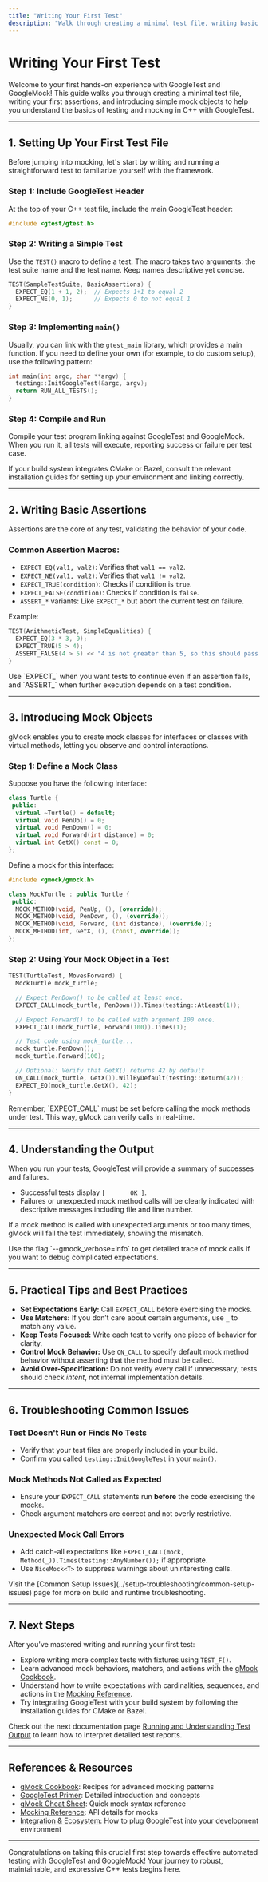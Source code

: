 ```yaml
---
title: "Writing Your First Test"
description: "Walk through creating a minimal test file, writing basic assertions, and introducing simple mock objects. This hands-on approach ensures new users get immediate feedback and foundational skills."
---
```


# Writing Your First Test

Welcome to your first hands-on experience with GoogleTest and GoogleMock! This guide walks you through creating a minimal test file, writing your first assertions, and introducing simple mock objects to help you understand the basics of testing and mocking in C++ with GoogleTest.

---

## 1. Setting Up Your First Test File

Before jumping into mocking, let's start by writing and running a straightforward test to familiarize yourself with the framework.

### Step 1: Include GoogleTest Header

At the top of your C++ test file, include the main GoogleTest header:

```cpp
#include <gtest/gtest.h>
```

### Step 2: Writing a Simple Test

Use the `TEST()` macro to define a test. The macro takes two arguments: the test suite name and the test name. Keep names descriptive yet concise.

```cpp
TEST(SampleTestSuite, BasicAssertions) {
  EXPECT_EQ(1 + 1, 2);  // Expects 1+1 to equal 2
  EXPECT_NE(0, 1);      // Expects 0 to not equal 1
}
```

### Step 3: Implementing `main()`

Usually, you can link with the `gtest_main` library, which provides a main function. If you need to define your own (for example, to do custom setup), use the following pattern:

```cpp
int main(int argc, char **argv) {
  testing::InitGoogleTest(&argc, argv);
  return RUN_ALL_TESTS();
}
```

### Step 4: Compile and Run

Compile your test program linking against GoogleTest and GoogleMock. When you run it, all tests will execute, reporting success or failure per test case.

<Tip>
If your build system integrates CMake or Bazel, consult the relevant installation guides for setting up your environment and linking correctly.
</Tip>

---

## 2. Writing Basic Assertions

Assertions are the core of any test, validating the behavior of your code.

### Common Assertion Macros:

- `EXPECT_EQ(val1, val2)`: Verifies that `val1 == val2`.
- `EXPECT_NE(val1, val2)`: Verifies that `val1 != val2`.
- `EXPECT_TRUE(condition)`: Checks if condition is `true`.
- `EXPECT_FALSE(condition)`: Checks if condition is `false`.
- `ASSERT_*` variants: Like `EXPECT_*` but abort the current test on failure.

Example:

```cpp
TEST(ArithmeticTest, SimpleEqualities) {
  EXPECT_EQ(3 * 3, 9);
  EXPECT_TRUE(5 > 4);
  ASSERT_FALSE(4 > 5) << "4 is not greater than 5, so this should pass.";
}
```

<Tip>
Use `EXPECT_` when you want tests to continue even if an assertion fails, and `ASSERT_` when further execution depends on a test condition.
</Tip>

---

## 3. Introducing Mock Objects

gMock enables you to create mock classes for interfaces or classes with virtual methods, letting you observe and control interactions.

### Step 1: Define a Mock Class

Suppose you have the following interface:

```cpp
class Turtle {
 public:
  virtual ~Turtle() = default;
  virtual void PenUp() = 0;
  virtual void PenDown() = 0;
  virtual void Forward(int distance) = 0;
  virtual int GetX() const = 0;
};
```

Define a mock for this interface:

```cpp
#include <gmock/gmock.h>

class MockTurtle : public Turtle {
 public:
  MOCK_METHOD(void, PenUp, (), (override));
  MOCK_METHOD(void, PenDown, (), (override));
  MOCK_METHOD(void, Forward, (int distance), (override));
  MOCK_METHOD(int, GetX, (), (const, override));
};
```

### Step 2: Using Your Mock Object in a Test

```cpp
TEST(TurtleTest, MovesForward) {
  MockTurtle mock_turtle;

  // Expect PenDown() to be called at least once.
  EXPECT_CALL(mock_turtle, PenDown()).Times(testing::AtLeast(1));

  // Expect Forward() to be called with argument 100 once.
  EXPECT_CALL(mock_turtle, Forward(100)).Times(1);

  // Test code using mock_turtle...
  mock_turtle.PenDown();
  mock_turtle.Forward(100);

  // Optional: Verify that GetX() returns 42 by default
  ON_CALL(mock_turtle, GetX()).WillByDefault(testing::Return(42));
  EXPECT_EQ(mock_turtle.GetX(), 42);
}
```

<Tip>
Remember, `EXPECT_CALL` must be set before calling the mock methods under test. This way, gMock can verify calls in real-time.
</Tip>

---

## 4. Understanding the Output

When you run your tests, GoogleTest will provide a summary of successes and failures.

- Successful tests display `[       OK ]`.
- Failures or unexpected mock method calls will be clearly indicated with descriptive messages including file and line number.

If a mock method is called with unexpected arguments or too many times, gMock will fail the test immediately, showing the mismatch.

<Tip>
Use the flag `--gmock_verbose=info` to get detailed trace of mock calls if you want to debug complicated expectations.
</Tip>

---

## 5. Practical Tips and Best Practices

- **Set Expectations Early:** Call `EXPECT_CALL` before exercising the mocks.
- **Use Matchers:** If you don’t care about certain arguments, use `_` to match any value.
- **Keep Tests Focused:** Write each test to verify one piece of behavior for clarity.
- **Control Mock Behavior:** Use `ON_CALL` to specify default mock method behavior without asserting that the method must be called.
- **Avoid Over-Specification:** Do not verify every call if unnecessary; tests should check *intent*, not internal implementation details.

---

## 6. Troubleshooting Common Issues

### Test Doesn't Run or Finds No Tests
- Verify that your test files are properly included in your build.
- Confirm you called `testing::InitGoogleTest` in your `main()`.

### Mock Methods Not Called as Expected
- Ensure your `EXPECT_CALL` statements run **before** the code exercising the mocks.
- Check argument matchers are correct and not overly restrictive.

### Unexpected Mock Call Errors
- Add catch-all expectations like `EXPECT_CALL(mock, Method(_)).Times(testing::AnyNumber());` if appropriate.
- Use `NiceMock<T>` to suppress warnings about uninteresting calls.

<Tip>
Visit the [Common Setup Issues](../setup-troubleshooting/common-setup-issues) page for more on build and runtime troubleshooting.
</Tip>

---

## 7. Next Steps

After you've mastered writing and running your first test:

- Explore writing more complex tests with fixtures using `TEST_F()`.
- Learn advanced mock behaviors, matchers, and actions with the [gMock Cookbook](../gmock_cook_book.md).
- Understand how to write expectations with cardinalities, sequences, and actions in the [Mocking Reference](../reference/mocking.md).
- Try integrating GoogleTest with your build system by following the installation guides for CMake or Bazel.

Check out the next documentation page [Running and Understanding Test Output](/getting-started/first-test-experience/running-and-understanding-tests) to learn how to interpret detailed test reports.

---

## References & Resources

- [gMock Cookbook](../gmock_cook_book.md): Recipes for advanced mocking patterns
- [GoogleTest Primer](../docs/primer.md): Detailed introduction and concepts
- [gMock Cheat Sheet](../docs/gmock_cheat_sheet.md): Quick mock syntax reference
- [Mocking Reference](../reference/mocking.md): API details for mocks
- [Integration & Ecosystem](../../overview/feature-highlights-integration/integration-ecosystem.mdx): How to plug GoogleTest into your development environment

---

Congratulations on taking this crucial first step towards effective automated testing with GoogleTest and GoogleMock! Your journey to robust, maintainable, and expressive C++ tests begins here.